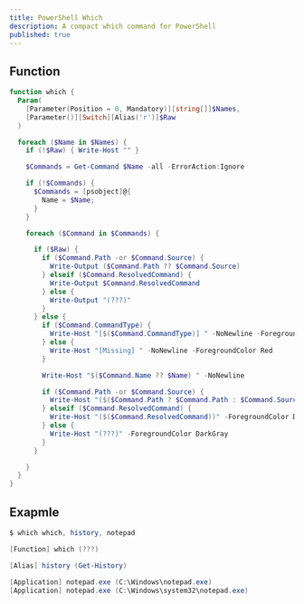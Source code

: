 ```yaml
---
title: PowerShell Which
description: A compact which command for PowerShell
published: true
---
```


## Function

```powershell
function which {
  Param(
    [Parameter(Position = 0, Mandatory)][string[]]$Names,
    [Parameter()][Switch][Alias('r')]$Raw
  )

  foreach ($Name in $Names) {
    if (!$Raw) { Write-Host "" }

    $Commands = Get-Command $Name -all -ErrorAction:Ignore

    if (!$Commands) {
      $Commands = [psobject]@{
        Name = $Name;
      }
    }

    foreach ($Command in $Commands) {

      if ($Raw) {
        if ($Command.Path -or $Command.Source) {
          Write-Output ($Command.Path ?? $Command.Source)
        } elseif ($Command.ResolvedCommand) {
          Write-Output $Command.ResolvedCommand
        } else {
          Write-Output "(???)"
        }
      } else {
        if ($Command.CommandType) {
          Write-Host "[$($Command.CommandType)] " -NoNewline -ForegroundColor Green
        } else {
          Write-Host "[Missing] " -NoNewline -ForegroundColor Red
        }

        Write-Host "$($Command.Name ?? $Name) " -NoNewline

        if ($Command.Path -or $Command.Source) {
          Write-Host "($($Command.Path ? $Command.Path : $Command.Source))" -ForegroundColor DarkGray
        } elseif ($Command.ResolvedCommand) {
          Write-Host "($($Command.ResolvedCommand))" -ForegroundColor DarkGray
        } else {
          Write-Host "(???)" -ForegroundColor DarkGray
        }
      }

    }
  }
}
```

## Exapmle

```powershell
$ which which, history, notepad

[Function] which (???)

[Alias] history (Get-History)

[Application] notepad.exe (C:\Windows\notepad.exe)
[Application] notepad.exe (C:\Windows\system32\notepad.exe)
```
